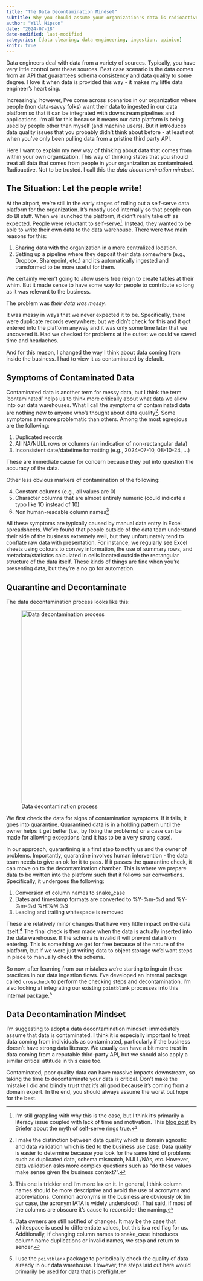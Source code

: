 ```yaml
---
title: "The Data Decontamination Mindset"
subtitle: Why you should assume your organization's data is radioactive
author: "Will Hipson"
date: "2024-07-18"
date-modified: last-modified
categories: [data cleaning, data engineering, ingestion, opinion]
knitr: true
---
```


Data engineers deal with data from a variety of sources. Typically, you have very little control over these sources. Best case scenario is the data comes from an API that guarantees schema consistency and data quality to some degree. I love it when data is provided this way - it makes my little data engineer's heart sing.

Increasingly, however, I've come across scenarios in our organization where people (non data-savvy folks) want their data to ingested in our data platform so that it can be integrated with downstream pipelines and applications. I'm all for this because it means our data platform is being used by people other than myself (and machine users). But it introduces data quality issues that you probably didn't think about before - at least not when you've only been pulling data from a pristine third party API.

Here I want to explain my new way of thinking about data that comes from within your own organization. This way of thinking states that you should treat all data that comes from people in your organization as contaminated. Radioactive. Not to be trusted. I call this the *data decontamination mindset*.

## The Situation: Let the people write!

At the airport, we're still in the early stages of rolling out a self-serve data platform for the organization. It's mostly used internally so that people can do BI stuff. When we launched the platform, it didn't really take off as expected. People were reluctant to self-serve[^1]. Instead, they wanted to be able to write their own data to the data warehouse. There were two main reasons for this:

[^1]: I'm still grappling with why this is the case, but I think it's primarily a literacy issue coupled with lack of time and motivation. This [blog post](https://briefer.cloud/blog/posts/self-serve-bi-myth/) by Briefer about the myth of self-serve rings true.

1.  Sharing data with the organization in a more centralized location.
2.  Setting up a pipeline where they deposit their data somewhere (e.g., Dropbox, Sharepoint, etc.) and it's automatically ingested and transformed to be more useful for them.

We certainly weren't going to allow users free reign to create tables at their whim. But it made sense to have some way for people to contribute so long as it was relevant to the business.

The problem was *their data was messy.*

It was messy in ways that we never expected it to be. Specifically, there were duplicate records everywhere; but we didn't check for this and it got entered into the platform anyway and it was only some time later that we uncovered it. Had we checked for problems at the outset we could've saved time and headaches.

And for this reason, I changed the way I think about data coming from inside the business. I had to view it as contaminated by default.

## Symptoms of Contaminated Data

Contaminated data is another term for messy data, but I think the term 'contaminated' helps us to think more critically about what data we allow into our data warehouses. What I call the symptoms of contaminated data are nothing new to anyone who's thought about data quality[^2]. Some symptoms are more problematic than others. Among the most egregious are the following:

[^2]: I make the distinction between data quality which is domain agnostic and data validation which is tied to the business use case. Data quality is easier to determine because you look for the same kind of problems such as duplicated data, schema mismatch, NULL/NAs, etc. However, data validation asks more complex questions such as "do these values make sense given the business context?".

1.  Duplicated records
2.  All NA/NULL rows or columns (an indication of non-rectangular data)
3.  Inconsistent date/datetime formatting (e.g., 2024-07-10, 08-10-24, ...)

These are immediate cause for concern because they put into question the accuracy of the data.

Other less obvious markers of contamination of the following:

4.  Constant columns (e.g., all values are 0)
5.  Character columns that are almost entirely numeric (could indicate a typo like 1O instead of 10)
6.  Non human-readable column names[^3]

[^3]: This one is trickier and I'm more lax on it. In general, I think column names should be more descriptive and avoid the use of acronyms and abbreviations. Common acronyms in the business are obviously ok (in our case, the acronym IATA is widely understood). That said, if most of the columns are obscure it's cause to reconsider the naming.

All these symptoms are typically caused by manual data entry in Excel spreadsheets. We've found that people outside of the data team understand their side of the business extremely well, but they unfortunately tend to conflate raw data with presentation. For instance, we regularly see Excel sheets using colours to convey information, the use of summary rows, and metadata/statistics calculated in cells located outside the rectangular structure of the data itself. These kinds of things are fine when you're presenting data, but they're a no go for automation.

## Quarantine and Decontaminate

The data decontamination process looks like this:

![Data decontamination process](images/data_decontamination.drawio.png){width="511"}

We first check the data for signs of contamination symptoms. If it fails, it goes into quarantine. Quarantined data is in a holding pattern until the owner helps it get better (i.e., by fixing the problems) or a case can be made for allowing exceptions (and it has to be a very strong case).

In our approach, quarantining is a first step to notify us and the owner of problems. Importantly, quarantine involves human intervention - the data team needs to give an ok for it to pass. If it passes the quarantine check, it can move on to the decontamination chamber. This is where we prepare data to be written into the platform such that it follows our conventions. Specifically, it undergoes the following:

1.  Conversion of column names to snake_case
2.  Dates and timestamp formats are converted to %Y-%m-%d and %Y-%m-%d %H:%M:%S
3.  Leading and trailing whitespace is removed

These are relatively minor changes that have very little impact on the data itself.[^4] The final check is then made when the data is actually inserted into the data warehouse. If the schema is invalid it will prevent data from entering. This is something we get for free because of the nature of the platform, but if we were just writing data to object storage we'd want steps in place to manually check the schema.

[^4]: Data owners are still notified of changes. It may be the case that whitespace is used to differentiate values, but this is a red flag for us. Additionally, if changing column names to snake_case introduces column name duplications or invalid names, we stop and return to sender.

So now, after learning from our mistakes we're starting to ingrain these practices in our data ingestion flows. I've developed an internal package called `crosscheck` to perform the checking steps and decontamination. I'm also looking at integrating our existing `pointblank` processes into this internal package.[^5]

[^5]: I use the `pointblank` package to periodically check the quality of data already in our data warehouse. However, the steps laid out here would primarily be used for data that is preflight.

## Data Decontamination Mindset

I'm suggesting to adopt a data decontamination mindset: immediately assume that data is contaminated. I think it is especially important to treat data coming from individuals as contaminated, particularly if the business doesn't have strong data literacy. We usually can have a bit more trust in data coming from a reputable third-party API, but we should also apply a similar critical attitude in this case too.

Contaminated, poor quality data can have massive impacts downstream, so taking the time to decontaminate your data is critical. Don't make the mistake I did and blindly trust that it's all good because it's coming from a domain expert. In the end, you should always assume the worst but hope for the best.
